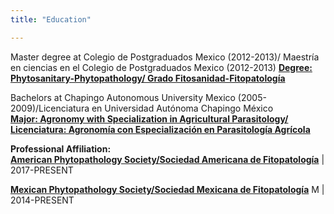 ```yaml
---
title: "Education"

---
```

  
  
Master degree  at Colegio de Postgraduados Mexico (2012-2013)/ Maestría en ciencias en el Colegio de Postgraduados Mexico (2012-2013) [**Degree: Phytosanitary-Phytopathology/ Grado Fitosanidad-Fitopatología**](https://www.colpos.mx/wb/index.php/campus-montecillo/posgrados/fitosanidad/fitopatologia)

Bachelors at Chapingo Autonomous University Mexico (2005-
2009)/Licenciatura en Universidad Autónoma Chapingo México   
[**Major: Agronomy with Specialization in Agricultural Parasitology/ Licenciatura: Agronomía con Especialización en Parasitología Agrícola**](http://parasitologia.chapingo.mx)

**Professional Affiliation:**  
[**American Phytopathology Society/Sociedad Americana de Fitopatología**](http://www.apsnet.org/Pages/default.aspx)
 | 2017-PRESENT      

[**Mexican Phytopathology Society/Sociedad Mexicana de Fitopatología**](http://rmf.smf.org.mx)
M | 2014-PRESENT
